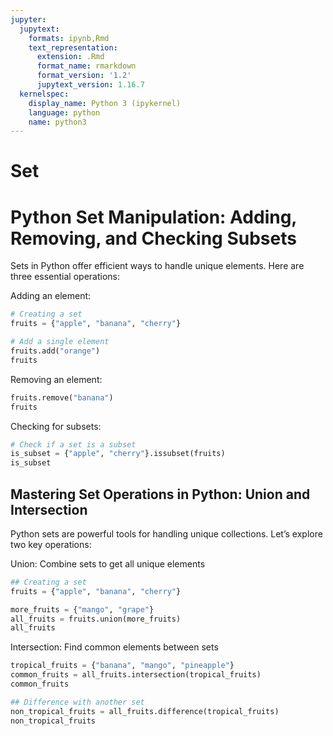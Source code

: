 ```yaml
---
jupyter:
  jupytext:
    formats: ipynb,Rmd
    text_representation:
      extension: .Rmd
      format_name: rmarkdown
      format_version: '1.2'
      jupytext_version: 1.16.7
  kernelspec:
    display_name: Python 3 (ipykernel)
    language: python
    name: python3
---
```


# Set


# Python Set Manipulation: Adding, Removing, and Checking Subsets


Sets in Python offer efficient ways to handle unique elements. Here are three essential operations:


Adding an element:

```python
# Creating a set
fruits = {"apple", "banana", "cherry"}

# Add a single element
fruits.add("orange")
fruits
```

Removing an element:

```python
fruits.remove("banana")
fruits
```

Checking for subsets:

```python
# Check if a set is a subset
is_subset = {"apple", "cherry"}.issubset(fruits)
is_subset
```

## Mastering Set Operations in Python: Union and Intersection


Python sets are powerful tools for handling unique collections. Let's explore two key operations:

Union: Combine sets to get all unique elements

```python
## Creating a set
fruits = {"apple", "banana", "cherry"}

more_fruits = {"mango", "grape"}
all_fruits = fruits.union(more_fruits)
all_fruits
```

Intersection: Find common elements between sets

```python
tropical_fruits = {"banana", "mango", "pineapple"}
common_fruits = all_fruits.intersection(tropical_fruits)
common_fruits
```

```python
## Difference with another set
non_tropical_fruits = all_fruits.difference(tropical_fruits)
non_tropical_fruits
```
